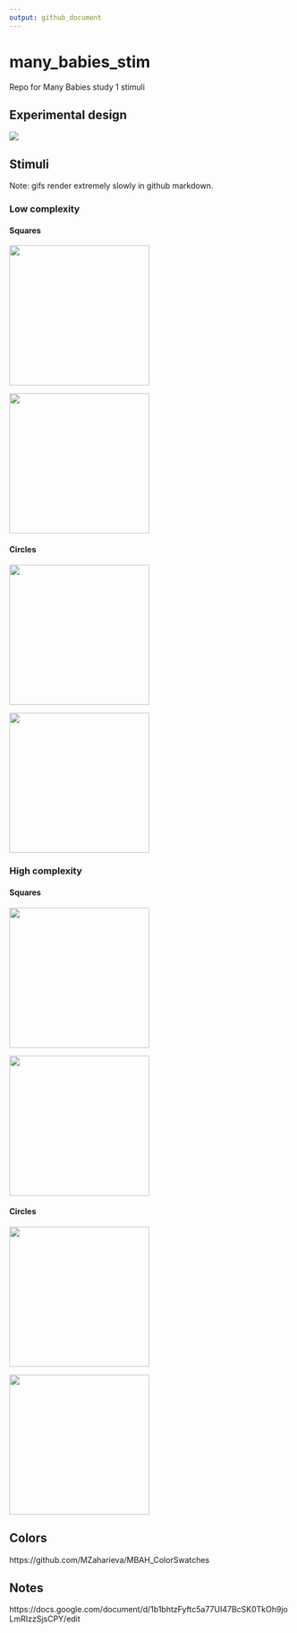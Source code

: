 ```yaml
---
output: github_document
---
```


# many_babies_stim

Repo for Many Babies study 1 stimuli

## Experimental design

![](./img/exp_design.png)

## Stimuli 

Note: gifs render extremely slowly in github markdown. 

### Low complexity

#### Squares

<img src='./stim/square_low_complexity_static_c1.png' width='250px'/>

<img src='./stim/square_low_complexity_movement_c1.gif' width='250px'/>

#### Circles

<img src='./stim/circle_low_complexity_static_c1.png' width='250px'/>

<img src='./stim/circle_low_complexity_movement_c1.gif' width='250px'/>

### High complexity

#### Squares

<img src='./stim/square_high_complexity_static_c1.png' width='250px'/>

<img src='./stim/square_high_complexity_movement_c1.gif' width='250px'/>

#### Circles

<img src='./stim/circle_high_complexity_static_c1.png' width='250px'/>

<img src='./stim/circle_high_complexity_movement_c1.gif' width='250px'/>


## Colors

https://github.com/MZaharieva/MBAH_ColorSwatches

## Notes

https://docs.google.com/document/d/1b1bhtzFyftc5a77UI47BcSK0TkOh9joLmRIzzSjsCPY/edit
